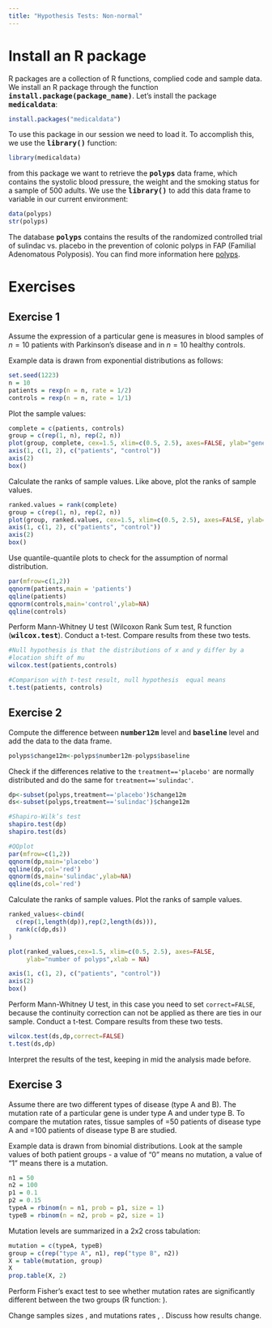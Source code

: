 ---
title: "Hypothesis Tests: Non-normal"
---

# Install an R package
R packages are a collection of R functions, complied code and sample data. We install an R package through 
the function **<tt>install.package(package_name)</tt>**. Let's install the package **<tt>medicaldata</tt>**:


```{r ,eval=FALSE}
install.packages("medicaldata")
```

To use this package in our session we need to load it. To accomplish this, we use the **<tt>library()</tt>** function:

```{r}
library(medicaldata)
```

from this package we want to retrieve the **<tt>polyps</tt>** data frame, which contains the systolic blood pressure, the weight and the smoking status for a sample of 500 adults. We use the **<tt>library()</tt>** to add this data frame to variable in our current environment:

```{r, collapse=TRUE}
data(polyps)
str(polyps)
```

The database **<tt>polyps</tt>** contains the results of the randomized controlled trial of sulindac vs. placebo in the prevention of colonic polyps in FAP (Familial Adenomatous Polyposis). You can find more information here [polyps](https://htmlpreview.github.io/?https://github.com/higgi13425/medicaldata/blob/master/man/description_docs/polyps_desc.html).


# Exercises


## Exercise 1 
Assume the expression of a particular gene is measures in blood samples of $n=10$ patients with Parkinson's disease and in $n=10$ healthy controls.

Example data is drawn from exponential distributions as follows:

```{r ex5.1, echo=TRUE}
set.seed(1223)
n = 10
patients = rexp(n = n, rate = 1/2)
controls = rexp(n = n, rate = 1/1)
```

Plot the sample values:
<div class='fold s o'>
```{r fig.align='center',out.width = '70%'}
complete = c(patients, controls)
group = c(rep(1, n), rep(2, n))
plot(group, complete, cex=1.5, xlim=c(0.5, 2.5), axes=FALSE, ylab="gene expression")
axis(1, c(1, 2), c("patients", "control"))
axis(2)
box()
```
</div>

Calculate the ranks of sample values. Like above, plot the ranks of sample values.
<div class='fold s o'>
```{r,fig.align='center',out.width = '70%'}
ranked.values = rank(complete)
group = c(rep(1, n), rep(2, n))
plot(group, ranked.values, cex=1.5, xlim=c(0.5, 2.5), axes=FALSE, ylab="gene expression")
axis(1, c(1, 2), c("patients", "control"))
axis(2)
box()
```
</div>

Use quantile-quantile plots to check for the assumption of normal distribution.

<div class='fold s o'>
```{r,fig.align='center',out.width = '70%'}
par(mfrow=c(1,2))
qqnorm(patients,main = 'patients')
qqline(patients)
qqnorm(controls,main='control',ylab=NA)
qqline(controls)
```
</div>

Perform Mann-Whitney U test (Wilcoxon Rank Sum test, R function (**<tt>wilcox.test</tt>**). Conduct a t-test. Compare results from these two tests.

<div class='fold s o'>
```{r, collapse=TRUE}

#Null hypothesis is that the distributions of x and y differ by a
#location shift of mu
wilcox.test(patients,controls)

#Comparison with t-test result, null hypothesis  equal means
t.test(patients, controls)
```
</div>

<!-- we can not trust t-test--> 


## Exercise 2

Compute the difference between **<tt>number12m</tt>** level and **<tt>baseline</tt>** level and add the data to the data frame.

<div class='fold s o'>
```{r}
polyps$change12m<-polyps$number12m-polyps$baseline
```
</div>

Check if the differences relative to the `treatment=='placebo'` are normally distributed and do the same for `treatment=='sulindac'`.

<div class='fold s o'>
```{r ,fig.align='center',out.width = '70%',collapse=TRUE}
dp<-subset(polyps,treatment=='placebo')$change12m
ds<-subset(polyps,treatment=='sulindac')$change12m

#Shapiro-Wilk’s test
shapiro.test(dp)
shapiro.test(ds)

#QQplot
par(mfrow=c(1,2))
qqnorm(dp,main='placebo')
qqline(dp,col='red')
qqnorm(ds,main='sulindac',ylab=NA)
qqline(ds,col='red')
```
</div>

Calculate the ranks of sample values. Plot the ranks of sample values.

<div class='fold s o'>
```{r,fig.align='center',out.width = '70%'}

ranked_values<-cbind(
  c(rep(1,length(dp)),rep(2,length(ds))),
  rank(c(dp,ds))
)

plot(ranked_values,cex=1.5, xlim=c(0.5, 2.5), axes=FALSE,
     ylab="number of polyps",xlab = NA)

axis(1, c(1, 2), c("patients", "control"))
axis(2)
box()
```
</div>

Perform Mann-Whitney U test, in this case you need to set `correct=FALSE`, because the  continuity correction can not  be applied as there are ties in our sample. Conduct a t-test. Compare results from these two tests.

<div class='fold s o'>
```{r,results='hold',warning=FALSE}
wilcox.test(ds,dp,correct=FALSE)
t.test(ds,dp)
```
</div>
Interpret the results of the test, keeping in mid the analysis made before.


## Exercise 3
Assume there are two different types of disease (type A and B). The mutation rate of a particular gene is \texttt{p1} under type A and \texttt{p2} under type B. To compare the mutation rates, tissue samples of \texttt{n1}=50 patients of disease type A and \texttt{n2}=100 patients of disease type B are studied.

Example data is drawn from binomial distributions. Look at the sample values
of both patient groups - a value of "0" means no mutation, a value of "1" means there is a mutation.

```{r ex5.4, echo=TRUE}
n1 = 50
n2 = 100
p1 = 0.1
p2 = 0.15
typeA = rbinom(n = n1, prob = p1, size = 1)
typeB = rbinom(n = n2, prob = p2, size = 1)
```

Mutation levels are summarized in a 2x2 cross tabulation:

```{r, echo=TRUE}
mutation = c(typeA, typeB)
group = c(rep("type A", n1), rep("type B", n2))
X = table(mutation, group)
X
prop.table(X, 2)
```

Perform Fisher's exact test to see whether mutation rates are significantly
different between the two groups (R function: \texttt{fisher.test}).

Change samples sizes \texttt{n1}, \texttt{n2} and mutations rates \texttt{p1}, \texttt{p2}. Discuss how results change.







